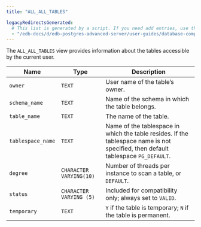 ```yaml
---
title: "ALL_ALL_TABLES"

legacyRedirectsGenerated:
  # This list is generated by a script. If you need add entries, use the `legacyRedirects` key.
  - "/edb-docs/d/edb-postgres-advanced-server/user-guides/database-compatibility-for-oracle-developers-catalog-views-guide/13/all_all_tables.html"
---
```


<div id="all_all_tables" class="registered_link"></div>

The `ALL_ALL_TABLES` view provides information about the tables accessible by the current user.

| Name              | Type                    | Description                                                                                                                       |
| ----------------- | ----------------------- | --------------------------------------------------------------------------------------------------------------------------------- |
| `owner`           | `TEXT`                  | User name of the table’s owner.                                                                                                   |
| `schema_name`     | `TEXT`                  | Name of the schema in which the table belongs.                                                                                    |
| `table_name`      | `TEXT`                  | The name of the table.                                                                                                            |
| `tablespace_name` | `TEXT`                  | Name of the tablespace in which the table resides. If the tablespace name is not specified, then default tablespace `PG_DEFAULT`. |
| `degree`          | `CHARACTER VARYING(10)` | Number of threads per instance to scan a table, or `DEFAULT`.                                                                     |
| `status`          | `CHARACTER VARYING (5)` | Included for compatibility only; always set to `VALID`.                                                                           |
| `temporary`       | `TEXT`                  | `Y` if the table is temporary; `N` if the table is permanent.                                                                     |

